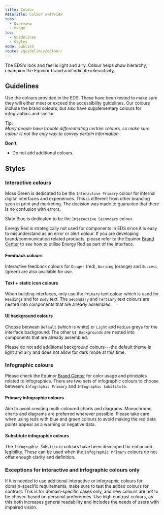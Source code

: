 ```yaml
---
title: Colour
metaTitle: Colour overview
tabs:
  - Overview
  - Usage
toc:
  - Guidelines
  - Styles
mode: publish
route: /guidelines/colour/
---
```


The EDS's look and feel is light and airy. Colour helps show hierarchy, champion the Equinor brand and indicate interactivity.

<!--One to two sentences as an introduction to the component-->

## Guidelines

<!--List how to use it, sizes, widths, grid interactions, color allowances -->

Use the colours provided in the EDS. These have been tested to make sure they will either meet or exceed the accessibility guidelines. Our colours include the brand colours, but also have supplementary colours for infographics and similar.

Tip:  
_Many people have trouble differentiating certain colours, so make sure colour is not the only way to convey certain information._

**Don't**

<!--Bullet point list if needed -->

- Do not add additional colours.

## Styles

<!--One ### heading per frame in Figma, explaining each component in that frame. One 'content' section per variation if needed -->

### Interactive colours

Moss Green is dedicated to be the `Interactive Primary` colour for internal digital interfaces and experiences.
This is different from other branding seen in print and marketing. The decision was made to guarantee that there is no confusion with errors.

Slate Blue is dedicated to be the `Interactive Secondary` colour.

Energy Red is strategically not used for components in EDS since it is easy to misunderstand as an error or alert colour. If you are developing brand/communication related products, please refer to the Equinor [Brand Center](https://communicationtoolbox.equinor.com/brandcenter/en/equinorbc/component/default/98 'Brand Center Toolbox Guidelines') to see how to utilise Energy Red as part of the interface.

<FigmaImage
  url="https://www.figma.com/file/0TbIXrrObWj80Cf7KucKYFL0/Design-Tokens?node-id=330%3A79"
  alt="Figma design for interactive green"
/>
<FigmaImage
  url="https://www.figma.com/file/0TbIXrrObWj80Cf7KucKYFL0/Design-Tokens?node-id=330%3A143"
  alt="Figma design for interactive blue"
/>
<FigmaImage
  url="https://www.figma.com/file/0TbIXrrObWj80Cf7KucKYFL0/Design-Tokens?node-id=330%3A2"
  alt="Figma design for interactive blue and grey"
/>

#### Feedback colours

Interactive feedback colours for `Danger` (red), `Warning` (orange) and `Success` (green) are also available for use.

<FigmaImage
  url="https://www.figma.com/file/0TbIXrrObWj80Cf7KucKYFL0/Design-Tokens?node-id=330%3A145"
  alt="Figma design for feedback red"
/>
<FigmaImage
  url="https://www.figma.com/file/0TbIXrrObWj80Cf7KucKYFL0/Design-Tokens?node-id=330%3A467"
  alt="Figma design for feedback orange warning"
/>
<FigmaImage
  url="https://www.figma.com/file/0TbIXrrObWj80Cf7KucKYFL0/Design-Tokens?node-id=330%3A558"
  alt="Figma design for success colours"
/>

#### Text + static icon colours

When building interfaces, only use the `Primary` text colour which is used for `Headings` and for `Body` text. The `Secondary` and `Tertiary` text colours are nested into components that are already assembled.

<FigmaImage
  url="https://www.figma.com/file/0TbIXrrObWj80Cf7KucKYFL0/Design-Tokens?node-id=291%3A16"
  alt="Figma design for primary colurs"
/>

#### UI background colours

Choose between `Default` (which is white) or `Light` and `Medium` greys for the interface background.
The other `UI Backgrounds` are nested into components that are already assembled.

Please do not add additional background colours---the default theme is light and airy and does not allow for dark mode at this time.

<FigmaImage
  url="https://www.figma.com/file/0TbIXrrObWj80Cf7KucKYFL0/Design-Tokens?node-id=291%3A228"
  alt="Figma design for ui background colurs"
/>

### Infographic colours

Please check the Equinor [Brand Center](https://communicationtoolbox.equinor.com/brandcenter/en/equinorbc/component/default/104 'Brand Center Toolbox Guidelines') for color usage and principles related to infographics. There are two sets of infographic colours to choose between: `Infographic Primary` and `Infographic Substitute`.

#### Primary infographic colours

Aim to avoid creating multi-coloured charts and diagrams. Monochrome charts and diagrams are preferred wherever possible. Please take care when using reds with blue and green colours to avoid making the red data points appear as a warning or negative data.

<FigmaImage
  url="https://www.figma.com/file/0TbIXrrObWj80Cf7KucKYFL0/Design-Tokens?node-id=335%3A8"
  alt="Figma design for primary infographic colours"
/>

#### Substitute infographic colours

The `Infographic Substitute` colours have been developed for enhanced legibility. These can be used when the `Infographic Primary` colours do not offer enough clarity and definition.

<FigmaImage
  url="https://www.figma.com/file/0TbIXrrObWj80Cf7KucKYFL0/Design-Tokens?node-id=330%3A216"
  alt="Figma design for substitute infographic colours"
/>

### Exceptions for interactive and infographic colours only

If it is needed to use additional interactive or infographic colours for domain-specific requirements, make sure to test the added colours for contrast. This is for domain-specific cases only, and new colours are not to be chosen based on personal preferences. Use high contrast colours, as this both increases general readability and includes the needs of users with impaired vision.
